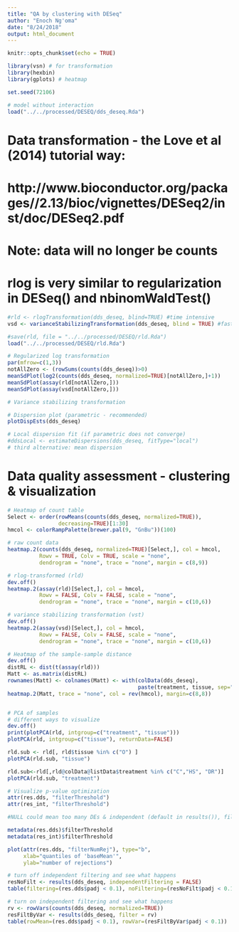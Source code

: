 ```yaml
---
title: "QA by clustering with DESeq"
author: "Enoch Ng'oma"
date: "8/24/2018"
output: html_document
---
```


```r
knitr::opts_chunk$set(echo = TRUE)

library(vsn) # for transformation
library(hexbin)
library(gplots) # heatmap

set.seed(72106)

# model without interaction
load("../../processed/DESEQ/dds_deseq.Rda")
```

# Data transformation - the Love et al (2014) tutorial way:
# http://www.bioconductor.org/packages//2.13/bioc/vignettes/DESeq2/inst/doc/DESeq2.pdf
# Note: data will no longer be counts
# rlog is very similar to regularization in DESeq() and nbinomWaldTest()

```r
#rld <- rlogTransformation(dds_deseq, blind=TRUE) #time intensive
vsd <- varianceStabilizingTransformation(dds_deseq, blind = TRUE) #fast

#save(rld, file = "../../processed/DESEQ/rld.Rda")
load("../../processed/DESEQ/rld.Rda")

# Regularized log transformation
par(mfrow=c(1,3))
notAllZero <- (rowSums(counts(dds_deseq))>0)
meanSdPlot(log2(counts(dds_deseq, normalized=TRUE)[notAllZero,]+1))
meanSdPlot(assay(rld[notAllZero,]))
meanSdPlot(assay(vsd[notAllZero,]))

# Variance stabilizing transformation

# Dispersion plot (parametric - recommended)
plotDispEsts(dds_deseq)

# Local dispersion fit (if parametric does not converge)
#ddsLocal <- estimateDispersions(dds_deseq, fitType="local")
# third alternative: mean dispersion

```

# Data quality assessment - clustering & visualization

```r
# Heatmap of count table
Select <- order(rowMeans(counts(dds_deseq, normalized=TRUE)), 
                decreasing=TRUE)[1:30]
hmcol <- colorRampPalette(brewer.pal(9, "GnBu"))(100)

# raw count data
heatmap.2(counts(dds_deseq, normalized=TRUE)[Select,], col = hmcol,
          Rowv = TRUE, Colv = TRUE, scale = "none",
          dendrogram = "none", trace = "none", margin = c(8,9))

# rlog-transformed (rld)
dev.off()
heatmap.2(assay(rld)[Select,], col = hmcol,
          Rowv = FALSE, Colv = FALSE, scale = "none",
          dendrogram = "none", trace = "none", margin = c(10,6))

# variance stabilizing transformation (vst) 
dev.off()
heatmap.2(assay(vsd)[Select,], col = hmcol,
          Rowv = FALSE, Colv = FALSE, scale = "none",
          dendrogram = "none", trace = "none", margin = c(10,6))

# Heatmap of the sample-sample distance
dev.off()
distRL <- dist(t(assay(rld)))
Matt <- as.matrix(distRL)
rownames(Matt) <- colnames(Matt) <- with(colData(dds_deseq),
                                         paste(treatment, tissue, sep=":"))
heatmap.2(Matt, trace = "none", col = rev(hmcol), margin=c(8,8))


# PCA of samples
# different ways to visualize
dev.off()
print(plotPCA(rld, intgroup=c("treatment", "tissue")))
plotPCA(rld, intgroup=c("tissue"), returnData=FALSE)

rld.sub <- rld[, rld$tissue %in% c("O") ]
plotPCA(rld.sub, "tissue")

rld.sub<-rld[,rld@colData@listData$treatment %in% c("C","HS", "DR")]
plotPCA(rld.sub, "treatment")

# Visualize p-value optimization
attr(res.dds, "filterThreshold")
attr(res_int, "filterThreshold")

#NULL could mean too many DEs & independent (default in results()), filtering did not happen. Solution:

metadata(res.dds)$filterThreshold
metadata(res_int)$filterThreshold

plot(attr(res.dds, "filterNumRej"), type="b",
     xlab="quantiles of 'baseMean'",
     ylab="number of rejections")

# turn off independent filtering and see what happens
resNoFilt <- results(dds_deseq, independentFiltering = FALSE)
table(filtering=(res.dds$padj < 0.1), noFiltering=(resNoFilt$padj < 0.1))

# turn on independent filtering and see what happens
rv <- rowVars(counts(dds_deseq, normalized=TRUE))
resFiltByVar <- results(dds_deseq, filter = rv)
table(rowMean=(res.dds$padj < 0.1), rowVar=(resFiltByVar$padj < 0.1))
```
